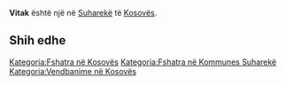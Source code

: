 {{Fshat në 
 | Emri                = Vitak
 | EmriAlt                = 
 | NAME_SHORT_FORM=      
 | NAME_GENERIC=      
 | NAME_SORT_NAME_RO=      VITAK
 | FULL_NAME_RO = Vitak
 | FULL_NAME_ND_RO=Vitak
 | SORT_NAME_RG=VITAK
 | FULL_NAME_RG=Vitak
 | FULL_NAME_ND_RG=Vitak
 | SRP_NAME_SHORT_FORM=      
 | SRP_NAME_GENERIC=      
 | SRP_NAME_SORT_NAME_RO=      
 | SRP_FULL_NAME_RO = 
 | SRP_FULL_NAME_ND_RO=
 | SRP_SORT_NAME_RG=
 | SRP_FULL_NAME_RG=
 | SRP_FULL_NAME_ND_RG=
 | Emri (Rasa dhanore) = 
 | Figura              = 
 | Shteti              = Kosovo
 | Komuna              = Suharekë
 | Kodi postar         = 
 | Sipërfaqja          = 

 | Popullsia           = 

 | Regj. i popullsisë  = 
 | Dend. e popullsisë  = 
 | Faqja zyrtare       = 
 <!--- Koordinatat ----> 
 | Gjerësia            = 42.767778
 | Gjatësia            = 20.715278
 | Lartësia            = 
}}
'''Vitak''' është një [[]] në [[Suharekë]] të [[Kosovës]].

<!-- == Gjeografia == -->
<!-- == Historia == -->
<!-- == Demografia == -->
== Shih edhe ==
{{Komuna Suharekë}}
{{Kosovo-Administrata-Cung}}

[[Kategoria:Fshatra në Kosovës]]
[[Kategoria:Fshatra në Kommunes Suharekë]]
[[Kategoria:Vendbanime në Kosovës]]